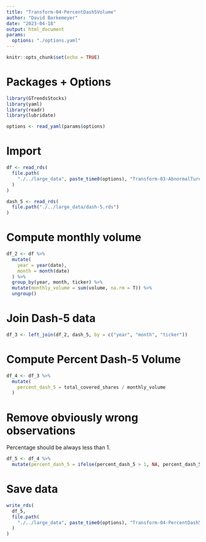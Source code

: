 ```yaml
---
title: "Transform-04-PercentDash5Volume"
author: "David Barkemeyer"
date: "2023-04-18"
output: html_document
params:
  options: "./options.yaml"
---
```


```r
knitr::opts_chunk$set(echo = TRUE)
```

# Packages + Options

```r
library(GTrendsStocks)
library(yaml)
library(readr)
library(lubridate)

options <- read_yaml(params$options)
```

# Import

```r
df <- read_rds(
  file.path(
    "./../large_data", paste_time0(options), "Transform-03-AbnormalTurnover.rds"
  )
)

dash_5 <- read_rds(
  file.path("./../large_data/dash-5.rds")
)
```

# Compute monthly volume

```r
df_2 <- df %>%
  mutate(
    year = year(date),
    month = month(date)
  ) %>%
  group_by(year, month, ticker) %>%
  mutate(monthly_volume = sum(volume, na.rm = T)) %>%
  ungroup()
```

# Join Dash-5 data

```r
df_3 <- left_join(df_2, dash_5, by = c("year", "month", "ticker"))
```

# Compute Percent Dash-5 Volume

```r
df_4 <- df_3 %>%
  mutate(
    percent_dash_5 = total_covered_shares / monthly_volume
  )
```

# Remove obviously wrong observations

Percentage should be always less than 1.

```r
df_5 <- df_4 %>%
  mutate(percent_dash_5 = ifelse(percent_dash_5 > 1, NA, percent_dash_5))
```

# Save data

```r
write_rds(
  df_5, 
  file.path(
    "./../large_data", paste_time0(options), "Transform-04-PercentDash5Volume.rds"
  )
)
```


